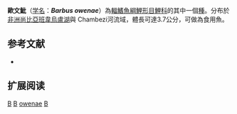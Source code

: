 {{Speciesbox 
| taxon = Barbus owenae
| status = DD
| status_system = IUCN3.1
| authority = [[Ricardo-Bertram|Ricardo-Bertram]], 1943
| synonyms = 
}}

'''歐文魮'''（[[学名|学名]]：'''''Barbus owenae'''''）為[[輻鰭魚綱|輻鰭魚綱]][[鯉形目|鯉形目]][[鯉科|鯉科]]的其中一個[[種|種]]。分布於[[非洲|非洲]][[尚比亞|尚比亞]][[班韋烏盧湖|班韋烏盧湖]]與 Chambezi河流域，體長可達3.7公分，可做為食用魚。

== 参考文献 ==
*{{FishBase_species|genus=Barbus|species=owenae|year=2011|month=12}}

== 扩展阅读 ==
{{refbegin}}
{{wikispecies-inline|Barbus owenae|歐文魮}}
{{refend}}
{{Taxonbar|from=Q3751610}}

[[Category:IUCN红色名录数据缺乏物种|B]]
[[Category:食用鱼|B]]
[[Category:魮屬|owenae]]
[[Category:1943年描述的鱼类|B]]

{{魚類小作品}}